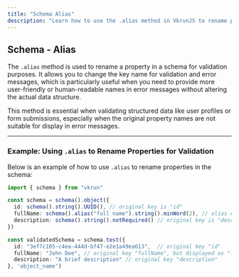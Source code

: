```yaml
---
title: "Schema Alias"
description: "Learn how to use the .alias method in VkrunJS to rename properties for validation and error messages."
---
```


## Schema - Alias

The `.alias` method is used to rename a property in a schema for validation purposes. It allows you to change the key name for validation and error messages, which is particularly useful when you need to provide more user-friendly or human-readable names in error messages without altering the actual data structure.

This method is essential when validating structured data like user profiles or form submissions, especially when the original property names are not suitable for display in error messages.

---

### Example: Using `.alias` to Rename Properties for Validation

Below is an example of how to use `.alias` to rename properties in the schema:

```ts
import { schema } from "vkrun"

const schema = schema().object({
  id: schema().string().UUID(), // original key is "id"
  fullName: schema().alias("full name").string().minWord(2), // alias changes key name to "full name"
  description: schema().string().notRequired() // original key is "description"
})

const validatedSchema = schema.test({
  id: "3ef7c105-c4ea-444d-bf47-e2e1a49ea613",  // original key "id"
  fullName: "John Doe", // original key "fullName", but displayed as "full name"
  description: "A brief description" // original key "description"
}, 'object_name')
```